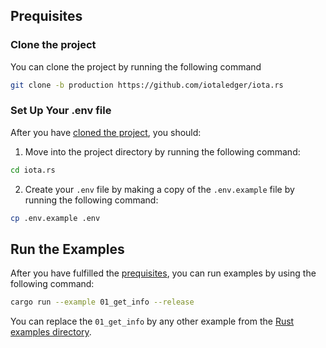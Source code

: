 ## Prequisites

### Clone the project

You can clone the project by running the following command

```bash
git clone -b production https://github.com/iotaledger/iota.rs
```

### Set Up Your .env file

After you have [cloned the project](#clone-the-project), you should:

1. Move into the project directory by running the following command:

```bash
cd iota.rs
```

2. Create your `.env` file by making a copy of the `.env.example` file by running the following command:

```bash
cp .env.example .env
```

## Run the Examples

After you have fulfilled the [prequisites](#prequisites), you can run examples by using the following command:

```bash
cargo run --example 01_get_info --release
```

You can replace the `01_get_info` by any other example from the [Rust examples directory](https://github.com/iotaledger/iota.rs/tree/dev/examples).
